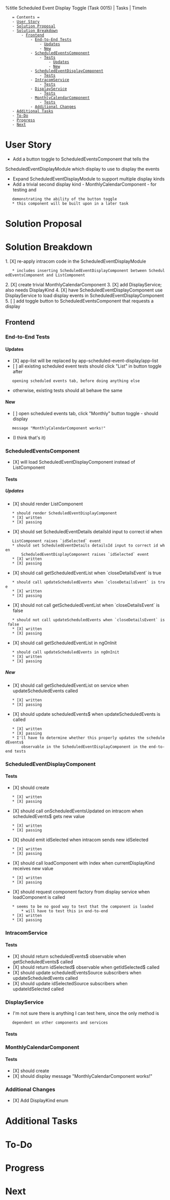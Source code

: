 %title Scheduled Event Display Toggle (Task 0015) | Tasks | TimeIn

    = Contents =
    - [[#User Story|User Story]]
    - [[#Solution Proposal|Solution Proposal]]
    - [[#Solution Breakdown|Solution Breakdown]]
        - [[#Solution Breakdown#Frontend|Frontend]]
            - [[#Solution Breakdown#Frontend#End-to-End Tests|End-to-End Tests]]
                - [[#Solution Breakdown#Frontend#End-to-End Tests#Updates|Updates]]
                - [[#Solution Breakdown#Frontend#End-to-End Tests#New|New]]
            - [[#Solution Breakdown#Frontend#ScheduledEventsComponent|ScheduledEventsComponent]]
                - [[#Solution Breakdown#Frontend#ScheduledEventsComponent#Tests|Tests]]
                    - [[#Solution Breakdown#Frontend#ScheduledEventsComponent#Tests#Updates|Updates]]
                    - [[#Solution Breakdown#Frontend#ScheduledEventsComponent#Tests#New|New]]
            - [[#Solution Breakdown#Frontend#ScheduledEventDisplayComponent|ScheduledEventDisplayComponent]]
                - [[#Solution Breakdown#Frontend#ScheduledEventDisplayComponent#Tests|Tests]]
            - [[#Solution Breakdown#Frontend#IntracomService|IntracomService]]
                - [[#Solution Breakdown#Frontend#IntracomService#Tests|Tests]]
            - [[#Solution Breakdown#Frontend#DisplayService|DisplayService]]
                - [[#Solution Breakdown#Frontend#DisplayService#Tests|Tests]]
            - [[#Solution Breakdown#Frontend#MonthlyCalendarComponent|MonthlyCalendarComponent]]
                - [[#Solution Breakdown#Frontend#MonthlyCalendarComponent#Tests|Tests]]
            - [[#Solution Breakdown#Frontend#Additional Changes|Additional Changes]]
    - [[#Additional Tasks|Additional Tasks]]
    - [[#To-Do|To-Do]]
    - [[#Progress|Progress]]
    - [[#Next|Next]]

= User Story =
* Add a button toggle to ScheduledEventsComponent that tells the
ScheduledEventDisplayModule which display to use to display the events
* Expand ScheduledEventDisplayModule to support multiple display kinds
* Add a trivial second display kind - MonthlyCalendarComponent - for testing and
    demonstrating the ability of the button toggle
    * this component will be built upon in a later task
= Solution Proposal =
= Solution Breakdown =
1. [X] re-apply intracom code in the ScheduledEventDisplayModule
    * includes inserting ScheduledEventDisplayComponent between ScheduledEventsComponent and ListComponent
2. [X] create trivial MonthlyCalendarComponent
3. [X] add DisplayService; also needs DisplayKind
4. [X] have ScheduledEventDisplayComponent use DisplayService to load display events in ScheduledEventDisplayComponent
5. [ ] add toggle button to ScheduledEventsComponent that requests a display
== Frontend ==
=== End-to-End Tests ===
==== Updates ====
* [X] app-list will be replaced by app-scheduled-event-display/app-list
* [ ] all existing scheduled event tests should click "List" in button toggle after
    opening scheduled events tab, before doing anything else
* otherwise, existing tests should all behave the same
==== New ====
* [ ] open scheduled events tab, click "Monthly" button toggle - should display
    message "MonthlyCalendarComponent works!"
* (I think that's it)
=== ScheduledEventsComponent ===
* [X] will load ScheduledEventDisplayComponent instead of ListComponent
==== Tests ====
===== Updates =====
* [X] should render ListComponent
    * should render ScheduledEventDisplayComponent
    * [X] written
    * [X] passing
* [X] should set ScheduledEventDetails detailsId input to correct id when
    ListComponent raises `idSelected` event
    * should set ScheduledEventDetails detailsId input to correct id when
        ScheduledEventDisplayComponent raises `idSelected` event
    * [X] written
    * [X] passing
* [X] should call getScheduledEventList when `closeDetailsEvent` is true
    * should call updateScheduledEvents when `closeDetailsEvent` is true
    * [X] written
    * [X] passing
* [X] should not call getScheduledEventList when `closeDetailsEvent` is false
    * should not call updateScheduledEvents when `closeDetailsEvent` is false
    * [X] written
    * [X] passing
* [X] should call getScheduledEventList in ngOnInit
    * should call updateScheduledEvents in ngOnInit
    * [X] written
    * [X] passing
===== New =====
* [X] should call getScheduledEventList on service when updateScheduledEvents called
    * [X] written
    * [X] passing
* [X] should update scheduledEvents$ when updateScheduledEvents is called
    * [X] written
    * [X] passing
    * I'll have to determine whether this properly updates the scheduledEvents$
        observable in the ScheduledEventDisplayComponent in the end-to-end tests
=== ScheduledEventDisplayComponent ===
==== Tests ====
* [X] should create
    * [X] written
    * [X] passing
* [X] should call onScheduledEventsUpdated on intracom when scheduledEvents$ gets new value
    * [X] written
    * [X] passing
* [X] should emit idSelected when intracom sends new idSelected
    * [X] written
    * [X] passing
* [X] should call loadComponent with index when currentDisplayKind receives new value
    * [X] written
    * [X] passing
* [X] should request component factory from display service when loadComponent is called
    * seems to be no good way to test that the component is loaded
        * will have to test this in end-to-end
    * [X] written
    * [X] passing
=== IntracomService ===
==== Tests ====
* [X] should return scheduledEvents$ observable when getScheduledEvents$ called
* [X] should return idSelected$ observable when getIdSelected$ called
* [X] should update scheduledEventsSource subscribers when updateScheduledEvents called
* [X] should update idSelectedSource subscribers when updateIdSelected called
=== DisplayService ===
* I'm not sure there is anything I can test here, since the only method is
    dependent on other components and services
==== Tests ====
=== MonthlyCalendarComponent ===
==== Tests ====
* [X] should create
* [X] should display message "MonthlyCalendarComponent works!"
=== Additional Changes ===
* [X] Add DisplayKind enum
= Additional Tasks =
= To-Do =
= Progress =
= Next =

